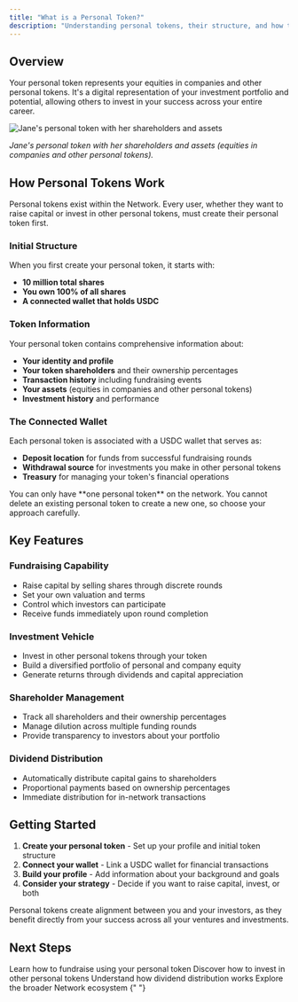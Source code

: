 ```yaml
---
title: "What is a Personal Token?"
description: "Understanding personal tokens, their structure, and how they represent your equity portfolio"
---
```


## Overview

Your personal token represents your equities in companies and other personal tokens. It's a digital representation of your investment portfolio and potential, allowing others to invest in your success across your entire career.

<img
  src="/images/hero-light.png"
  alt="Jane's personal token with her shareholders and assets"
/>

_Jane's personal token with her shareholders and assets (equities in companies and other personal tokens)._

## How Personal Tokens Work

Personal tokens exist within the Network. Every user, whether they want to raise capital or invest in other personal tokens, must create their personal token first.

### Initial Structure

When you first create your personal token, it starts with:

- **10 million total shares**
- **You own 100% of all shares**
- **A connected wallet that holds USDC**

### Token Information

Your personal token contains comprehensive information about:

- **Your identity and profile**
- **Your token shareholders** and their ownership percentages
- **Transaction history** including fundraising events
- **Your assets** (equities in companies and other personal tokens)
- **Investment history** and performance

### The Connected Wallet

Each personal token is associated with a USDC wallet that serves as:

- **Deposit location** for funds from successful fundraising rounds
- **Withdrawal source** for investments you make in other personal tokens
- **Treasury** for managing your token's financial operations

<Warning>
  You can only have **one personal token** on the network. You cannot delete an
  existing personal token to create a new one, so choose your approach
  carefully.
</Warning>

## Key Features

### Fundraising Capability

- Raise capital by selling shares through discrete rounds
- Set your own valuation and terms
- Control which investors can participate
- Receive funds immediately upon round completion

### Investment Vehicle

- Invest in other personal tokens through your token
- Build a diversified portfolio of personal and company equity
- Generate returns through dividends and capital appreciation

### Shareholder Management

- Track all shareholders and their ownership percentages
- Manage dilution across multiple funding rounds
- Provide transparency to investors about your portfolio

### Dividend Distribution

- Automatically distribute capital gains to shareholders
- Proportional payments based on ownership percentages
- Immediate distribution for in-network transactions

## Getting Started

1. **Create your personal token** - Set up your profile and initial token structure
2. **Connect your wallet** - Link a USDC wallet for financial transactions
3. **Build your profile** - Add information about your background and goals
4. **Consider your strategy** - Decide if you want to raise capital, invest, or both

<Info>
  Personal tokens create alignment between you and your investors, as they
  benefit directly from your success across all your ventures and investments.
</Info>

## Next Steps

<CardGroup cols={2}>
  <Card title="Raising Capital" icon="chart-line-up" href="/raising-capital">
    Learn how to fundraise using your personal token
  </Card>
  <Card title="Investing" icon="handshake" href="/investing">
    Discover how to invest in other personal tokens
  </Card>
  <Card title="Dividends" icon="coins" href="/dividends">
    Understand how dividend distribution works
  </Card>
  <Card title="The Network" icon="network-wired" href="/network">
    Explore the broader Network ecosystem
  </Card>
</CardGroup>{" "}

